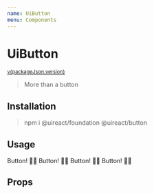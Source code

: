 ```yaml
---
name: UiButton
menu: Components
---
```




# UiButton

<sup>
  <a href="https://github.com/inavac182/ui-react/blob/main/packages/button/" target="_blank">
    v{packageJson.version}
  </a>
</sup>

> More than a button

## Installation

> npm i @uireact/foundation @uireact/button

## Usage

<Playground>
  <UiButton status={Status.INFO}>Button! 💅🏾</UiButton>
  <UiButton status={Status.SUCCESS}>Button! 💅🏾</UiButton>
  <UiButton status={Status.ERROR}>Button! 💅🏾</UiButton>
  <UiButton status={Status.WARNING}>Button! 💅🏾</UiButton>
</Playground>

## Props

<Props of={UiButton} />
